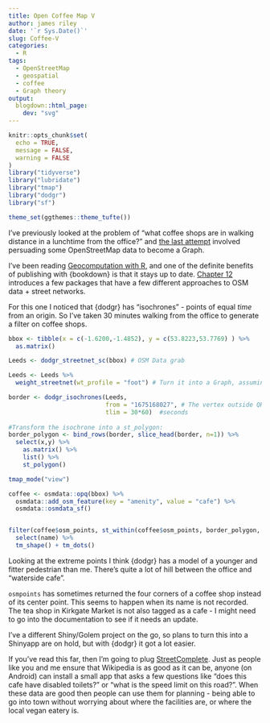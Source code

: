 ```yaml
---
title: Open Coffee Map V
author: james riley
date: '`r Sys.Date()`'
slug: Coffee-V
categories:
  - R
tags:
  - OpenStreetMap
  - geospatial
  - coffee
  - Graph theory
output:
  blogdown::html_page:
    dev: "svg"
---
```



```r
knitr::opts_chunk$set(
  echo = TRUE,
  message = FALSE,
  warning = FALSE
)
library("tidyverse")
library("lubridate")
library("tmap")
library("dodgr")
library("sf")

theme_set(ggthemes::theme_tufte())

```

I've previously looked at the problem of "what coffee shops are in walking distance in a lunchtime from the office?" and [the last attempt](https://openor.blog/2020/02/08/open-coffee-map-part-4/)  involved persuading some OpenStreetMap data to become a Graph. 

I've been reading [Geocomputation with R](https://geocompr.robinlovelace.net/), and one of the definite benefits of publishing with {bookdown} is that it stays up to date. [Chapter 12](https://geocompr.robinlovelace.net/transport.html) introduces a few packages that have a few different approaches to OSM data + street networks. 

For this one I noticed that {dodgr} has "isochrones" - points of equal _time_ from an origin. So I've taken 30 minutes walking from the office to generate a filter on coffee shops.

```r
bbox <- tibble(x = c(-1.6200,-1.4852), y = c(53.8223,53.7769) ) %>% 
  as.matrix() 

Leeds <- dodgr_streetnet_sc(bbox) # OSM Data grab

Leeds <- Leeds %>% 
  weight_streetnet(wt_profile = "foot") # Turn it into a Graph, assuming WALKING
```

```r
border <- dodgr_isochrones(Leeds, 
                           from = "1675168027", # The vertex outside QH
                           tlim = 30*60)  #seconds
  
#Transform the isochrone into a st_polygon:
border_polygon <- bind_rows(border, slice_head(border, n=1)) %>% 
  select(x,y) %>% 
    as.matrix() %>% 
    list() %>% 
    st_polygon()
```


```r
tmap_mode("view")

coffee <- osmdata::opq(bbox) %>% 
  osmdata::add_osm_feature(key = "amenity", value = "cafe") %>% 
  osmdata::osmdata_sf()


filter(coffee$osm_points, st_within(coffee$osm_points, border_polygon, sparse = F)) %>% 
  select(name) %>% 
  tm_shape() + tm_dots()
```

Looking at the extreme points I think {dodgr} has a model of a younger and fitter pedestrian than me. There's quite a lot of hill between the office and "waterside cafe". 

`osmpoints` has sometimes returned the four corners of a coffee shop instead of its center point. This seems to happen when its name is not recorded. The tea shop in Kirkgate Market is not also tagged as a cafe - I might need to go into the documentation to see if it needs an update.

I've a different Shiny/Golem project on the go, so plans to turn this into a Shinyapp are on hold, but with {dodgr} it got a lot easier.

If you've read this far, then I'm going to plug [StreetComplete](https://wiki.openstreetmap.org/wiki/StreetComplete). Just as people like you and me ensure that Wikipedia is as good as it can be, anyone (on Android) can install a small app that asks a few questions like "does this cafe have disabled toilets?" or "what is the speed limit on this road?". When these data are good then people can use them for planning - being able to go into town without worrying about where the facilities are, or where the local vegan eatery is. 
